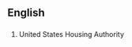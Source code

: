 ==English==

==={{initialism-old|en}}===
{{head|en}}

# {{context|US|lang=en}} United States Housing Authority